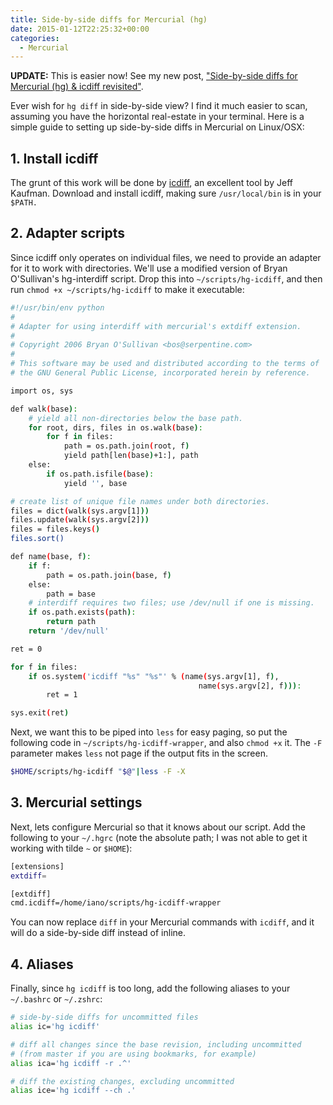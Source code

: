 ```yaml
---
title: Side-by-side diffs for Mercurial (hg)
date: 2015-01-12T22:25:32+00:00
categories:
  - Mercurial
---
```


**UPDATE:** This is easier now! See my new post, ["Side-by-side diffs for Mercurial (hg) & icdiff revisited"][1].

Ever wish for `hg diff` in side-by-side view? I find it much easier to scan, assuming you have the horizontal real-estate in your terminal. Here is a simple guide to setting up side-by-side diffs in Mercurial on Linux/OSX:

## 1. Install icdiff

The grunt of this work will be done by [icdiff][2], an excellent tool by Jeff Kaufman. Download and install icdiff, making sure `/usr/local/bin` is in your `$PATH.`

## 2. Adapter scripts

Since icdiff only operates on individual files, we need to provide an adapter for it to work with directories. We'll use a modified version of Bryan O'Sullivan's hg-interdiff script. Drop this into `~/scripts/hg-icdiff`, and then run `chmod +x ~/scripts/hg-icdiff` to make it executable:

```bash
#!/usr/bin/env python
#
# Adapter for using interdiff with mercurial's extdiff extension.
#
# Copyright 2006 Bryan O'Sullivan <bos@serpentine.com>
#
# This software may be used and distributed according to the terms of
# the GNU General Public License, incorporated herein by reference.

import os, sys

def walk(base):
    # yield all non-directories below the base path.
    for root, dirs, files in os.walk(base):
        for f in files:
            path = os.path.join(root, f)
            yield path[len(base)+1:], path
    else:
        if os.path.isfile(base):
            yield '', base

# create list of unique file names under both directories.
files = dict(walk(sys.argv[1]))
files.update(walk(sys.argv[2]))
files = files.keys()
files.sort()

def name(base, f):
    if f:
        path = os.path.join(base, f)
    else:
        path = base
    # interdiff requires two files; use /dev/null if one is missing.
    if os.path.exists(path):
        return path
    return '/dev/null'

ret = 0

for f in files:
    if os.system('icdiff "%s" "%s"' % (name(sys.argv[1], f),
                                          name(sys.argv[2], f))):
        ret = 1

sys.exit(ret)
```

Next, we want this to be piped into `less` for easy paging, so put the following code in `~/scripts/hg-icdiff-wrapper`, and also `chmod +x` it. The `-F` parameter makes `less` not page if the output fits in the screen.

```bash
$HOME/scripts/hg-icdiff "$@"|less -F -X
```

## 3. Mercurial settings

Next, lets configure Mercurial so that it knows about our script. Add the following to your `~/.hgrc` (note the absolute path; I was not able to get it working with tilde `~` or `$HOME`):

```bash
[extensions]
extdiff=

[extdiff]
cmd.icdiff=/home/iano/scripts/hg-icdiff-wrapper
```

You can now replace `diff` in your Mercurial commands with `icdiff`, and it will do a side-by-side diff instead of inline.

## 4. Aliases

Finally, since `hg icdiff` is too long, add the following aliases to your `~/.bashrc` or `~/.zshrc`:

```bash
# side-by-side diffs for uncommitted files
alias ic='hg icdiff'

# diff all changes since the base revision, including uncommitted
# (from master if you are using bookmarks, for example)
alias ica='hg icdiff -r .^'

# diff the existing changes, excluding uncommitted
alias ice='hg icdiff --ch .'
```

[1]: http://ianobermiller.com/blog/2016/07/14/side-by-side-diffs-for-mercurial-hg-icdiff-revisited/
[2]: http://www.jefftk.com/icdiff
